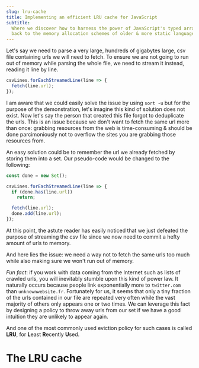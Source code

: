 ```yaml
---
slug: lru-cache
title: Implementing an efficient LRU cache for JavaScript
subtitle:
  Where we discover how to harness the power of JavaScript's typed array to go
  back to the memory allocation schemes of older & more static languages
---
```



Let's say we need to parse a very large, hundreds of gigabytes large, csv file containing urls we will need to fetch. To ensure we are not going to run out of memory while parsing the whole file, we need to stream it instead, reading it line by line.


```js
csvLines.forEachStreamedLine(line => {
  fetch(line.url);
});
```

<p>
  <MarginNote>I am aware that we could easily solve the issue by using <code>sort -u</code> but for the purpose of the demonstration, let's imagine this kind of solution does not exist.</MarginNote>
  Now let's say the person that created this file forgot to deduplicate the urls. This is an issue because we don't want to fetch the same url more than once: grabbing resources from the web is time-consuming & should be done parcimoniously not to overflow the sites you are grabbing those resources from.
</p>

An easy solution could be to remember the url we already fetched by storing them into a set. Our pseudo-code would be changed to the following:

```js
const done = new Set();

csvLines.forEachStreamedLine(line => {
  if (done.has(line.url))
    return;

  fetch(line.url);
  done.add(line.url);
});
```

At this point, the astute reader has easily noticed that we just defeated the purpose of streaming the csv file since we now need to commit a hefty amount of urls to memory.

And here lies the issue: we need a way not to fetch the same urls too much while also making sure we won't run out of memory.

<p>
  <MarginNote><em>Fun fact</em>: if you work with data coming from the Internet such as lists of crawled urls, you will inevitably stumble upon this kind of power law. It naturally occurs because people link exponentially more to <code>twitter.com</code> than <code>unknownwebsite.fr</code>.</MarginNote>
  Fortunately for us, it seems that only a tiny fraction of the urls contained in our file are repeated very often while the vast majority of others only appears one or two times. We can leverage this fact by designing a policy to throw away urls from our set if we have a good intuition they are unlikely to appear again.
</p>

And one of the most commonly used eviction policy for such cases is called **LRU**, for **L**east **R**ecently **U**sed.

<Divider />

# The LRU cache

<!--
why: because it's easy to implement and somewhat intuitive

As such, to make sure we won't fetch the same url twice we will need to store the urls we already did into some kind of set.


sidenote, sort -u, ural, sidenote google couche haute

---

<p>
  <MarginNote>Blue text, while also a widely recognizable clickable-text indicator, is crass and distracting. Luckily, it is also rendered unnecessary by the use of underlining.</MarginNote>
  As always, these design choices are merely one approach that Tufte CSS provides by default. Other approaches, such as changing color on click or mouseover, or using highlighting or color instead of underlining to denote links, could also be made to work. The goal is to make sentences readable without interference from links, as well as to make links immediately identifiable even by casual web users.
</p>

<Divider />

This is another paragraph altogether.

```js
console.log('Hello');

function add(a, b) {
  const c = 45 + 15.0;

  return a + b / c;
}
```

TODO:

* links
* lists
* titles
* litteral pre -->
